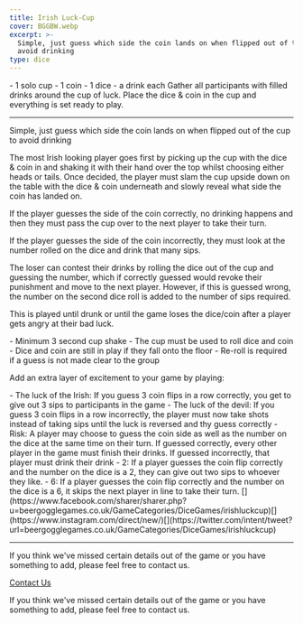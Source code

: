 ```yaml
---
title: Irish Luck-Cup
cover: BGGBW.webp
excerpt: >-
  Simple, just guess which side the coin lands on when flipped out of the cup to
  avoid drinking
type: dice
---
```



<GameHero
  cover="/BeerGoggleGames/images/BGGBW.webp"
  alt="Irish Luck-Cup"
/>

<GameSection title="Equipment" icon="/BeerGoggleGames/images/liquor.webp">
-   1 solo cup
-   1 coin
-   1 dice
-   a drink each
</GameSection>

<GameSection title="Setup" icon="/BeerGoggleGames/images/settings.webp">
Gather all participants with filled drinks around the cup of luck. Place the dice & coin in the cup and everything is set ready to play.

* * *
</GameSection>

<GameSection title="Aim of the Game" icon="/BeerGoggleGames/images/target.webp">
<p>Simple, just guess which side the coin lands on when flipped out of the cup to avoid drinking</p>
</GameSection>

<GameSection title="How to Play" icon="/BeerGoggleGames/images/question.webp">
The most Irish looking player goes first by picking up the cup with the dice & coin in and shaking it with their hand over the top whilst choosing either heads or tails. Once decided, the player must slam the cup upside down on the table with the dice & coin underneath and slowly reveal what side the coin has landed on.

If the player guesses the side of the coin correctly, no drinking happens and then they must pass the cup over to the next player to take their turn.

If the player guesses the side of the coin incorrectly, they must look at the number rolled on the dice and drink that many sips.

The loser can contest their drinks by rolling the dice out of the cup and guessing the number, which if correctly guessed would revoke their punishment and move to the next player. However, if this is guessed wrong, the number on the second dice roll is added to the number of sips required.

This is played until drunk or until the game loses the dice/coin after a player gets angry at their bad luck.
</GameSection>

<GameSection title="Rules" icon="/BeerGoggleGames/images/rules.webp">
-   Minimum 3 second cup shake
-   The cup must be used to roll dice and coin
-   Dice and coin are still in play if they fall onto the floor
-   Re-roll is required if a guess is not made clear to the group
</GameSection>

<GameSection title="Special Edition" icon="/BeerGoggleGames/images/special.webp">
<p>Add an extra layer of excitement to your game by playing:</p>
</GameSection>

<GameSection title="**Luck Cup XL**" icon="/BeerGoggleGames/images/question.webp">
<p></p>
</GameSection>

<GameSection title="XL Rules:" icon="/BeerGoggleGames/images/question.webp">
-   The luck of the Irish: If you guess 3 coin flips in a row correctly, you get to give out 3 sips to participants in the game
-   The luck of the devil: If you guess 3 coin flips in a row incorrectly, the player must now take shots instead of taking sips until the luck is reversed and thy guess correctly
-   Risk: A player may choose to guess the coin side as well as the number on the dice at the same time on their turn. If guessed correctly, every other player in the game must finish their drinks. If guessed incorrectly, that player must drink their drink
-   2: If a player guesses the coin flip correctly and the number on the dice is a 2, they can give out two sips to whoever they like.
-   6: If a player guesses the coin flip correctly and the number on the dice is a 6, it skips the next player in line to take their turn.
</GameSection>

<GameSection title="Share This Page" icon="/BeerGoggleGames/images/question.webp">
[](https://www.facebook.com/sharer/sharer.php?u=beergogglegames.co.uk/GameCategories/DiceGames/irishluckcup)[](https://www.instagram.com/direct/new/)[](https://twitter.com/intent/tweet?url=beergogglegames.co.uk/GameCategories/DiceGames/irishluckcup)

* * *
</GameSection>

<GameSection title="Feedback" icon="/BeerGoggleGames/images/question.webp">
If you think we've missed certain details out of the game or you have something to add, please feel free to contact us.

  
  
  
[Contact Us](contact)
</GameSection>

<ShareButtons title="Irish Luck-Cup" />

<FeedbackCard>
<p>If you think we've missed certain details out of the game or you have something to add, please feel free to contact us.</p>
</FeedbackCard>
